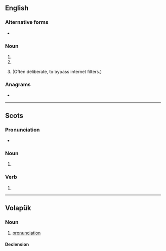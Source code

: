 {{also|proň|pr0n|pron.}}
==English==

===Alternative forms===
* {{l|en|pr0n}} {{qualifier|misspelling of porn}}

===Noun===
{{en-noun}}

# {{abbreviation of|pronoun|lang=en}}
# {{abbreviation of|pronunciation|lang=en}}
# {{lb|en|Internet|leet}} {{misspelling of|porn|lang=en}} (Often deliberate, to bypass internet filters.)

===Anagrams===
* {{anagrams|en|porn|porn-}}

----

==Scots==

===Pronunciation===
* {{IPA|[pron]|lang=sco}}

===Noun===
{{sco-noun}}

# {{alternative form of|pran|lang=sco}}

===Verb===
{{sco-verb|prons|pronnin|pronnit|pronnit}}

# {{alternative form of|pran|lang=sco}}

----

==Volapük==

===Noun===
{{vo-noun}}

# [[pronunciation]]

====Declension====
{{vo-decl-noun}}